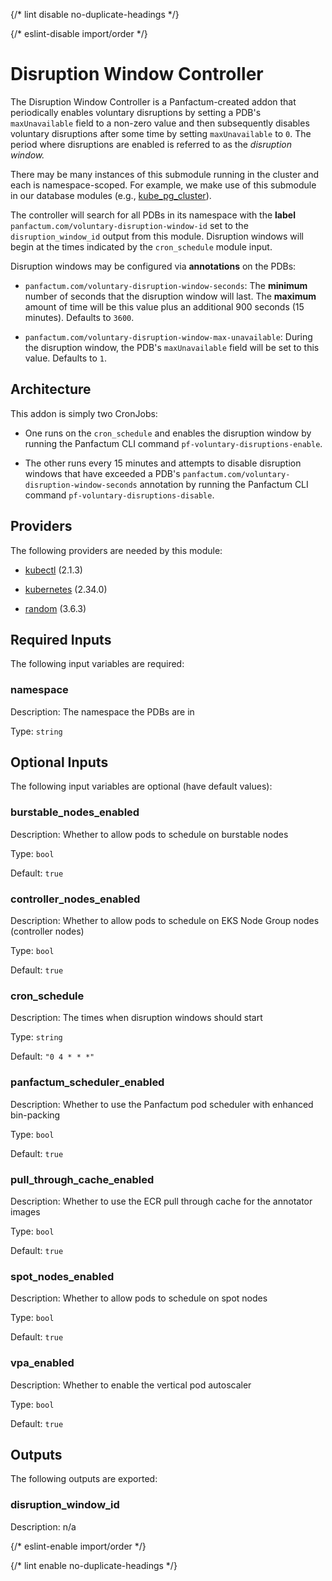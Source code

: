 
{/* lint disable no-duplicate-headings */}

{/* eslint-disable import/order */}
<ModuleHeader name="kube_disruption_window_controller" sourceHref="https://github.com/Panfactum/stack/tree/__PANFACTUM_VERSION_STABLE_25_04__/packages/infrastructure/kube_disruption_window_controller" status="stable" type="submodule"/>

# Disruption Window Controller

The Disruption Window Controller is a Panfactum-created addon that periodically enables voluntary disruptions
by setting a PDB's `maxUnavailable` field to a non-zero value and then subsequently disables voluntary
disruptions after some time by setting `maxUnavailable` to `0`. The period where disruptions are enabled is
referred to as the *disruption window.*

There may be many instances of this submodule running in the cluster and each is namespace-scoped. For example,
we make use of this submodule in our database modules (e.g., [kube\_pg\_cluster](/docs/stable-25-04/reference/infrastructure-modules/submodule/kubernetes/kube\_pg\_cluster)).

The controller will search for all PDBs in its namespace with the **label** `panfactum.com/voluntary-disruption-window-id` set to the
`disruption_window_id` output from this module. Disruption windows will begin at the times indicated by the `cron_schedule` module input.

Disruption windows may be configured via **annotations** on the PDBs:

- `panfactum.com/voluntary-disruption-window-seconds`: The **minimum** number of seconds that the disruption window
will last. The **maximum** amount of time will be this value plus an additional 900 seconds (15 minutes). Defaults to `3600`.

- `panfactum.com/voluntary-disruption-window-max-unavailable`: During the disruption window, the PDB's `maxUnavailable` field
will be set to this value. Defaults to `1`.

## Architecture

This addon is simply two CronJobs:

- One runs on the `cron_schedule` and enables the disruption window by running
the Panfactum CLI command `pf-voluntary-disruptions-enable`.

- The other runs every 15 minutes and attempts to disable
disruption windows that have exceeded a PDB's `panfactum.com/voluntary-disruption-window-seconds` annotation by running the
Panfactum CLI command `pf-voluntary-disruptions-disable`.

## Providers

The following providers are needed by this module:

- [kubectl](https://registry.terraform.io/providers/alekc/kubectl/2.1.3/docs) (2.1.3)

- [kubernetes](https://registry.terraform.io/providers/hashicorp/kubernetes/2.34.0/docs) (2.34.0)

- [random](https://registry.terraform.io/providers/hashicorp/random/3.6.3/docs) (3.6.3)

## Required Inputs

The following input variables are required:

### namespace

Description: The namespace the PDBs are in

Type: `string`

## Optional Inputs

The following input variables are optional (have default values):

### burstable\_nodes\_enabled

Description: Whether to allow pods to schedule on burstable nodes

Type: `bool`

Default: `true`

### controller\_nodes\_enabled

Description: Whether to allow pods to schedule on EKS Node Group nodes (controller nodes)

Type: `bool`

Default: `true`

### cron\_schedule

Description: The times when disruption windows should start

Type: `string`

Default: `"0 4 * * *"`

### panfactum\_scheduler\_enabled

Description: Whether to use the Panfactum pod scheduler with enhanced bin-packing

Type: `bool`

Default: `true`

### pull\_through\_cache\_enabled

Description: Whether to use the ECR pull through cache for the annotator images

Type: `bool`

Default: `true`

### spot\_nodes\_enabled

Description: Whether to allow pods to schedule on spot nodes

Type: `bool`

Default: `true`

### vpa\_enabled

Description: Whether to enable the vertical pod autoscaler

Type: `bool`

Default: `true`

## Outputs

The following outputs are exported:

### disruption\_window\_id

Description: n/a



{/* eslint-enable import/order */}

{/* lint enable no-duplicate-headings */}
